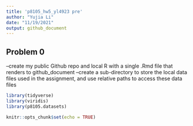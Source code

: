 ```yaml
---
title: 'p8105_hw5_yl4923 pre'
author: "Yujia Li"
date: "11/19/2021"
output: github_document
---
```


## Problem 0
--create my public Github repo and local R with a single .Rmd file that renders to github_document
--create a sub-directory to store the local data files used in the assignment, and use relative paths to access these data files
```r
library(tidyverse)
library(viridis)
library(p8105.datasets)

knitr::opts_chunk$set(echo = TRUE)
```